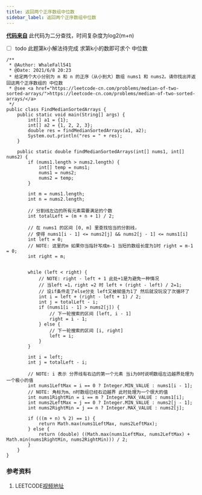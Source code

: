 ```yaml
---
title: 返回两个正序数组中位数
sidebar_label: 返回两个正序数组中位数
---
```


**[代码来自](https://leetcode-cn.com/problems/median-of-two-sorted-arrays/solution/xun-zhao-liang-ge-you-xu-shu-zu-de-zhong-wei-s-114/)**
此代码为二分查找，时间复杂度为log2(m+n) 
- [ ] todo  此题第k小解法待完成 求第k小的数即可求个 中位数

```
/**
 * @Author: WhaleFall541
 * @Date: 2021/6/8 20:23
 * 给定两个大小分别为 m 和 n 的正序（从小到大）数组 nums1 和 nums2。请你找出并返回这两个正序数组的 中位数
 * @see <a href="https://leetcode-cn.com/problems/median-of-two-sorted-arrays/">https://leetcode-cn.com/problems/median-of-two-sorted-arrays/</a>
 */
public class FindMedianSortedArrays {
    public static void main(String[] args) {
        int[] a1 = {1};
        int[] a2 = {1, 2, 2, 3};
        double res = findMedianSortedArrays(a1, a2);
        System.out.println("res = " + res);
    }

    public static double findMedianSortedArrays(int[] nums1, int[] nums2) {
        if (nums1.length > nums2.length) {
            int[] temp = nums1;
            nums1 = nums2;
            nums2 = temp;
        }

        int m = nums1.length;
        int n = nums2.length;

        // 分割线左边的所有元素需要满足的个数
        int totalLeft = (m + n + 1) / 2;

        // 在 nums1 的区间 [0, m] 里查找恰当的分割线，
        // 使得 nums1[i - 1] <= nums2[j] && nums2[j - 1] <= nums1[i]
        int left = 0;
        // NOTE: 这里的m 如果你当指针写成m-1 当短的数组长度为1时 right = m-1 = 0;
        int right = m;


        while (left < right) {
            // NOTE: right - left + 1 此处+1是为避免一种情况
            // 当left =1，right =2 时 left + (right - left) / 2=1;
            // 设if条件走了else分支 left又被赋值为1了 然后就没玩没了次循环了
            int i = left + (right - left + 1) / 2;
            int j = totalLeft - i;
            if (nums1[i - 1] > nums2[j]) {
                // 下一轮搜索的区间 [left, i - 1]
                right = i - 1;
            } else {
                // 下一轮搜索的区间 [i, right]
                left = i;
            }
        }

        int i = left;
        int j = totalLeft - i;

        // NOTE: i 表示 分界线有右边的第一个元素 当i为0时说明数组左边越界处理为一个极小的值
        int nums1LeftMax = i == 0 ? Integer.MIN_VALUE : nums1[i - 1];
        // NOTE: 角标为m、n时数组已经右边越界 此时处理为一个很大的值
        int nums1RightMin = i == m ? Integer.MAX_VALUE : nums1[i];
        int nums2LeftMax = j == 0 ? Integer.MIN_VALUE : nums2[j - 1];
        int nums2RightMin = j == n ? Integer.MAX_VALUE : nums2[j];

        if (((m + n) % 2) == 1) {
            return Math.max(nums1LeftMax, nums2LeftMax);
        } else {
            return (double) ((Math.max(nums1LeftMax, nums2LeftMax) + Math.min(nums1RightMin, nums2RightMin))) / 2;
        }
    }
}
```

### 参考资料
1. LEETCODE[视频地址](https://leetcode-cn.com/problems/median-of-two-sorted-arrays/solution/xun-zhao-liang-ge-you-xu-shu-zu-de-zhong-wei-s-114/)




<TailProtocal />
